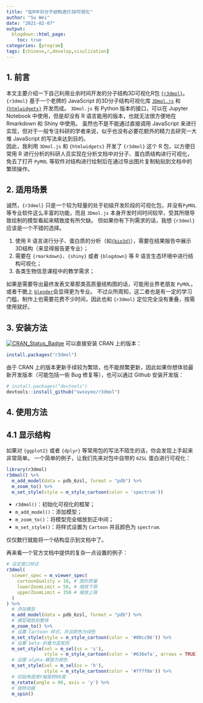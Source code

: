 ```yaml
---
title: "在R中对分子结构进行3D可视化"
author: "Su Wei"
date: "2021-02-07"
output:
  blogdown::html_page:
    toc: true
categories: [program]
tags: [chinese,r,develop,visulization]
---
```


## 1. 前言

本文主要介绍一下自己利用业余时间开发的分子结构3D可视化R包 [`{r3dmol}`](https://github.com/swsoyee/r3dmol)。  
`{r3dmol}` 基于一个老牌的 JavaScript 的3D分子结构可视化库 [`3Dmol.js`](https://3dmol.csb.pitt.edu/) 和 [`{htmlwidgets}`](https://www.htmlwidgets.org/) 开发而成。
`3Dmol.js` 有 Python 版本的接口，可以在 Jupyter Notebook 中使用，但是却没有 R 语言能用的版本，也就无法很方便地在 Rmarkdown 和 Shiny 中使用。
虽然也不是不能通过直接调用 JavaScript 来进行实现，但对于一般专注科研的学者来说，似乎也没有必要花额外的精力去研究一大堆 JavaScript 的写法来达到目的。  
因此，我利用 `3Dmol.js` 和 `{htmlwidgets}` 开发了 `{r3dmol}` 这个 R 包，以方便日常用 R 进行分析的科研人员实现在分析文档中对分子、蛋白质结构进行可视化，免去了打开 `PyMOL` 等软件对结构进行绘制后在通过导出图片复制粘贴到文档中的繁琐操作。

## 2. 适用场景

诚然，`{r3dmol}` 只是一个较为轻量的处于初级开发阶段的可视化包，并没有`PyMOL` 等专业软件这么丰富的功能，而且 `3Dmol.js` 本身开发时间时间较早，受其所限导致绘制的模型看起来精致度有所欠缺。
但如果你有下列需求的话，我想 `{r3dmol}` 应该是一个不错的选择。

1. 使用 R 语言进行分子、蛋白质的分析（如[`{bio3d}`](http://thegrantlab.org/bio3d/)），需要在结果报告中展示3D结构（来显得报告更专业）；
2. 需要在 `{rmarkdown}`、`{shiny}` 或者 `{blogdown}` 等 R 语言生态环境中进行结构可视化；
3. 各类生物信息课程中的教学需求；

如果是需要导出最终发表文章那类高质量结构图的话，可能用业界老朋友 `PyMOL`，或者干脆上 [`blender`](https://www.blender.org/)会显得更为专业。
不过众所周知，这二者也是有一定的学习门槛，制作上也需要花费不少时间，因此也和 `{r3dmol}` 定位完全没有重叠，按需使用就好。

## 3. 安装方法

[![CRAN_Status_Badge](https://www.r-pkg.org/badges/version/r3dmol)](https://cran.r-project.org/package=r3dmol)
可以直接安装 CRAN 上的版本：
```r
install.packages("r3dmol")
```

由于 CRAN 上的版本更新手续较为繁琐，也不能频繁更新，因此如果你想体验最新开发版本（可能包括一些 Bug 修复等），也可以通过 Github 安装开发版：

```r
# install.packages("devtools")
devtools::install_github("swsoyee/r3dmol")
```

## 4. 使用方法

## 4.1 显示结构

如果对 `{ggplot2}` 或者 `{dplyr}` 等常用包的写法不陌生的话，你会发现上手起来非常简单。
一个简单的例子，让我们先来对包中自带的 `6ZSL` 蛋白进行可视化：

```r
library(r3dmol)
r3dmol() %>%
  m_add_model(data = pdb_6zsl, format = "pdb") %>%
  m_zoom_to() %>%
  m_set_style(style = m_style_cartoon(color = 'spectrum'))
```

- `r3dmol()`：初始化可视化的框架；
- `m_add_model()`：添加模型；
- `m_zoom_to()`：将模型完全缩放到正中间；
- `m_set_style()`：将样式设置为 `Cartoon` 并且颜色为 `spectrum`.

仅仅数行就能将一个结构显示到文档中了。

再来看一个官方文档中提供的复杂一点设置的例子：

```r
# 设定窗口样式
r3dmol(
  viewer_spec = m_viewer_spec(
    cartoonQuality = 10, # 图形质量
    lowerZoomLimit = 50, # 缩放下限
    upperZoomLimit = 350 # 缩放上限
  )
) %>%
  # 添加模型
  m_add_model(data = pdb_6zsl, format = "pdb") %>%  
  # 模型缩放到整体
  m_zoom_to() %>%
  # 设置 Cartoon 样式，并且颜色为绿色
  m_set_style(style = m_style_cartoon(color = '#00cc96')) %>% 
  # 设置 beta-折叠为蓝紫色
  m_set_style(sel = m_sel(ss = 's'),                 
              style = m_style_cartoon(color = '#636efa', arrows = TRUE)) %>% 
  # 设置 alpha-螺旋为橙色
  m_set_style(sel = m_sel(ss = 'h'),
              style = m_style_cartoon(color = '#ff7f0e')) %>%
  # 初始角度按Y轴旋转90度
  m_rotate(angle = 90, axis = 'y') %>%
  # 旋转动画
  m_spin() 
```
